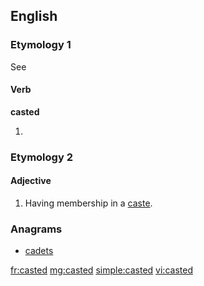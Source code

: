 ==English==

===Etymology 1===
See {{term|cast#Etymology|cast}}

====Verb====
'''casted'''

# {{nonstandard}} {{past of|cast}}

===Etymology 2===
{{suffix|caste|ed}}

====Adjective====
{{en-adj|-}}

# Having membership in a [[caste]].

===Anagrams===
* [[cadets#English|cadets]]

[[fr:casted]]
[[mg:casted]]
[[simple:casted]]
[[vi:casted]]